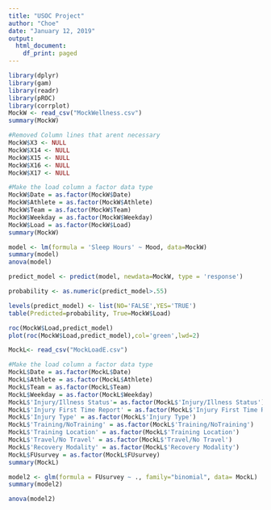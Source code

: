 ---
title: "USOC Project"
author: "Choe"
date: "January 12, 2019"
output:
  html_document:
    df_print: paged
---

```{r}
library(dplyr)
library(gam)
library(readr)
library(pROC)
library(corrplot)
MockW <- read_csv("MockWellness.csv")
summary(MockW)
```


```{r}
#Removed Column lines that arent necessary
MockW$X3 <- NULL
MockW$X14 <- NULL
MockW$X15 <- NULL
MockW$X16 <- NULL
MockW$X17 <- NULL

#Make the load column a factor data type
MockW$Date = as.factor(MockW$Date)
MockW$Athlete = as.factor(MockW$Athlete)
MockW$Team = as.factor(MockW$Team)
MockW$Weekday = as.factor(MockW$Weekday)
MockW$Load = as.factor(MockW$Load)
summary(MockW)

```


```{r}
model <- lm(formula = 'Sleep Hours' ~ Mood, data=MockW)
summary(model)
anova(model)

```

```{r}
predict_model <- predict(model, newdata=MockW, type = 'response')

probability <- as.numeric(predict_model>.55)

levels(predict_model) <- list(NO='FALSE',YES='TRUE')
table(Predicted=probability, True=MockW$Load)

roc(MockW$Load,predict_model) 
plot(roc(MockW$Load,predict_model),col='green',lwd=2)
```


```{r}
MockL<- read_csv("MockLoadE.csv")

```

```{r}

#Make the load column a factor data type
MockL$Date = as.factor(MockL$Date)
MockL$Athlete = as.factor(MockL$Athlete)
MockL$Team = as.factor(MockL$Team)
MockL$Weekday = as.factor(MockL$Weekday)
MockL$'Injury/Illness Status'= as.factor(MockL$'Injury/Illness Status')
MockL$'Injury First Time Report' = as.factor(MockL$'Injury First Time Report')
MockL$'Injury Type' = as.factor(MockL$'Injury Type')
MockL$'Training/NoTraining' = as.factor(MockL$'Training/NoTraining')
MockL$'Training Location' = as.factor(MockL$'Training Location')
MockL$'Travel/No Travel' = as.factor(MockL$'Travel/No Travel')
MockL$'Recovery Modality' = as.factor(MockL$'Recovery Modality')
MockL$FUsurvey = as.factor(MockL$FUsurvey)
summary(MockL)
```

```{r}
model2 <- glm(formula = FUsurvey ~ ., family="binomial", data= MockL)
summary(model2)

```


```{r}
anova(model2)
```



